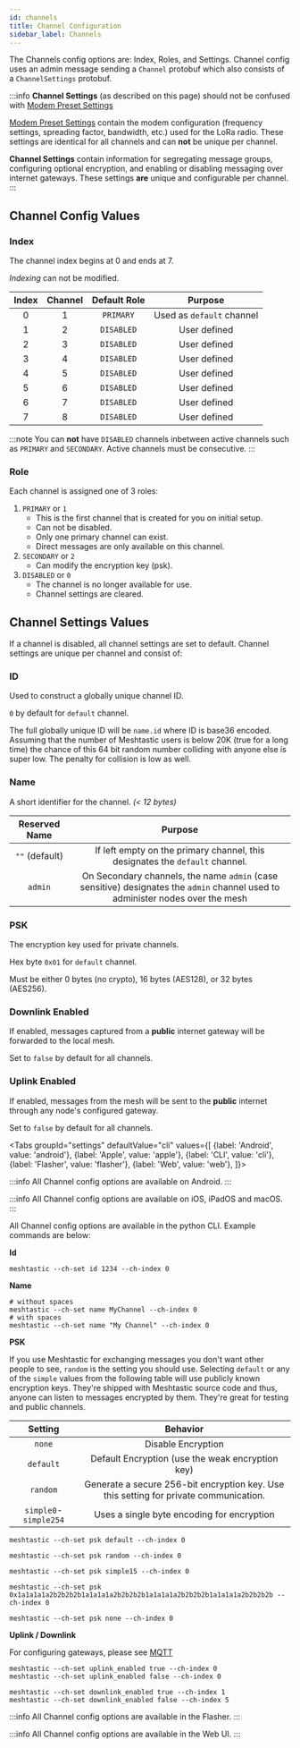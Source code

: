 ```yaml
---
id: channels
title: Channel Configuration
sidebar_label: Channels
---
```



The Channels config options are: Index, Roles, and Settings. Channel config uses an admin message sending a `Channel` protobuf which also consists of a `ChannelSettings` protobuf.

:::info
**Channel Settings** (as described on this page) should not be confused with [Modem Preset Settings](/docs/settings/config/lora#modem-preset)

[Modem Preset Settings](/docs/settings/config/lora#modem-preset) contain the modem configuration (frequency settings, spreading factor, bandwidth, etc.) used for the LoRa radio. These settings are identical for all channels and can **not** be unique per channel.

**Channel Settings** contain information for segregating message groups, configuring optional encryption, and enabling or disabling messaging over internet gateways. These settings **are** unique and configurable per channel.
:::

## Channel Config Values

### Index

The channel index begins at 0 and ends at 7.

_Indexing_ can not be modified.

|        Index         |     Channel       | Default Role | Purpose | 
| :--------------------: | :----------------: | :----------------: | :----------------: |
| 0 | 1 | `PRIMARY` | Used as `default` channel |
| 1 | 2 | `DISABLED` | User defined |
| 2 | 3 | `DISABLED` | User defined |
| 3 | 4 | `DISABLED` | User defined |
| 4 | 5 | `DISABLED` | User defined |
| 5 | 6 | `DISABLED` | User defined |
| 6 | 7 | `DISABLED` | User defined |
| 7 | 8 | `DISABLED` | User defined |

:::note
You can **not** have `DISABLED` channels inbetween active channels such as `PRIMARY` and `SECONDARY`. Active channels must be consecutive.
:::

### Role

Each channel is assigned one of 3 roles:

1. `PRIMARY` or `1` 
	- This is the first channel that is created for you on initial setup.
	- Can not be disabled.
	- Only one primary channel can exist.
	- Direct messages are only available on this channel.
2. `SECONDARY` or `2`
	- Can modify the encryption key (psk).
3. `DISABLED` or `0` 
	- The channel is no longer available for use.
	- Channel settings are cleared.

## Channel Settings Values

If a channel is disabled, all channel settings are set to default. Channel settings are unique per channel and consist of:

### ID

Used to construct a globally unique channel ID.

`0` by default for `default` channel.

The full globally unique ID will be `name.id` where ID is base36 encoded. Assuming that the number of Meshtastic users is below 20K (true for a long time) the chance of this 64 bit random number colliding with anyone else is super low. The penalty for collision is low as well.

### Name

A short identifier for the channel. _(< 12 bytes)_ 

|        Reserved Name         |     Purpose       | 
| :--------------------: | :----------------: | 
| `""` (default) | If left empty on the primary channel, this designates the `default` channel. | 
| `admin` | On Secondary channels, the name `admin` (case sensitive) designates the  `admin` channel used to administer nodes over the mesh |

### PSK

The encryption key used for private channels.

Hex byte `0x01` for `default` channel.

Must be either 0 bytes (no crypto), 16 bytes (AES128), or 32 bytes (AES256).

### Downlink Enabled

If enabled, messages captured from a **public** internet gateway will be forwarded to the local mesh.

Set to `false` by default for all channels.

### Uplink Enabled

If enabled, messages from the mesh will be sent to the **public** internet through any node's configured gateway.

Set to `false` by default for all channels.

<Tabs
groupId="settings"
defaultValue="cli"
values={[
{label: 'Android', value: 'android'},
{label: 'Apple', value: 'apple'},
{label: 'CLI', value: 'cli'},
{label: 'Flasher', value: 'flasher'},
{label: 'Web', value: 'web'},
]}>

<TabItem value="android">

:::info
All Channel config options are available on Android.
:::

</TabItem>

<TabItem value="apple">

:::info
All Channel config options are available on iOS, iPadOS and macOS.
:::

</TabItem>

<TabItem value="cli">

All Channel config options are available in the python CLI. Example commands are below:

**Id**

```shell title="Set the PRIMARY channel ID"
meshtastic --ch-set id 1234 --ch-index 0
```

**Name**

```shell title="Set channel name for the PRIMARY channel"
# without spaces
meshtastic --ch-set name MyChannel --ch-index 0
# with spaces
meshtastic --ch-set name "My Channel" --ch-index 0
```

**PSK**

If you use Meshtastic for exchanging messages you don't want other people to see, `random` is the setting you should use. Selecting `default` or any of the `simple` values from the following table will use publicly known encryption keys. They're shipped with Meshtastic source code and thus, anyone can listen to messages encrypted by them. They're great for testing and public channels.

|        Setting         |                                       Behavior                                        |
| :--------------------: | :-----------------------------------------------------------------------------------: |
|         `none`         |                                  Disable Encryption                                   |
|       `default`        |                   Default Encryption (use the weak encryption key)                    |
|        `random`        | Generate a secure 256-bit encryption key. Use this setting for private communication. |
| `simple0`- `simple254` |                      Uses a single byte encoding for encryption                       |

```shell title="Set encryption to default on PRIMARY channel"
meshtastic --ch-set psk default --ch-index 0
```

```shell title="Set encryption to random on PRIMARY channel"
meshtastic --ch-set psk random --ch-index 0
```

```shell title="Set encryption to single byte  on PRIMARY channel"
meshtastic --ch-set psk simple15 --ch-index 0
```

```shell title="Set encryption to your own key on PRIMARY channel"
meshtastic --ch-set psk 0x1a1a1a1a2b2b2b2b1a1a1a1a2b2b2b2b1a1a1a1a2b2b2b2b1a1a1a1a2b2b2b2b --ch-index 0
```

```shell title="Disable encryption on PRIMARY channel"
meshtastic --ch-set psk none --ch-index 0
```

**Uplink / Downlink**

For configuring gateways, please see [MQTT](/docs/settings/moduleconfig/mqtt)

```shell title="Enable/Disable Uplink on PRIMARY channel"
meshtastic --ch-set uplink_enabled true --ch-index 0
meshtastic --ch-set uplink_enabled false --ch-index 0
```

```shell title="Enable/Disable Downlink on SECONDARY channel"
meshtastic --ch-set downlink_enabled true --ch-index 1
meshtastic --ch-set downlink_enabled false --ch-index 5
```

</TabItem>

<TabItem value="flasher">

:::info
All Channel config options are available in the Flasher.
:::

</TabItem>

<TabItem value="web">

:::info
All Channel config options are available in the Web UI.
:::

</TabItem>
</Tabs>